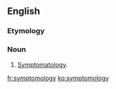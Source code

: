 ==English==

===Etymology===
{{rfe|lang=en}}

===Noun===
{{en-noun|~|symptomologies}}

# {{lb|en|informal}} [[symptomatology|Symptomatology]].

[[fr:symptomology]]
[[ko:symptomology]]